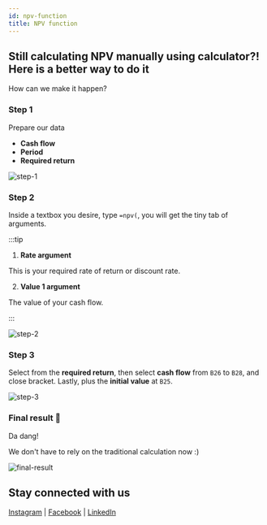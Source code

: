 ```yaml
---
id: npv-function
title: NPV function
---
```



<AuthorCard name="Yee Han Chung" image="/img/squad-profile-images/yee-han-chung.jpeg" role="Squad Member @ Microsoft MWS" linkedinUrl="https://www.linkedin.com/in/cyeehan/" />

## Still calculating NPV manually using calculator?! Here is a better way to do it

How can we make it happen?

### Step 1

Prepare our data 

- **Cash flow**
- **Period**
- **Required return**

![step-1](./step-1.png)

### Step 2

Inside a textbox you desire, type `=npv(`, you will get the tiny tab of arguments.

:::tip

1. **Rate argument**

This is your required rate of return or discount rate.

2. **Value 1 argument**

The value of your cash flow.

:::

![step-2](./step-2.png)

### Step 3

Select from the **required return**, then select **cash flow** from `B26` to `B28`, and close bracket. Lastly, plus the **initial value** at `B25`.

![step-3](./step-3.png)

### Final result 🎊

Da dang!

We don't have to rely on the traditional calculation now :)

![final-result](./final-result.png)

## Stay connected with us

[Instagram](https://www.instagram.com/microsoft_mws/) | 
[Facebook](https://www.facebook.com/microsoft.mws) | 
[LinkedIn](https://www.linkedin.com/company/mwsquad/)